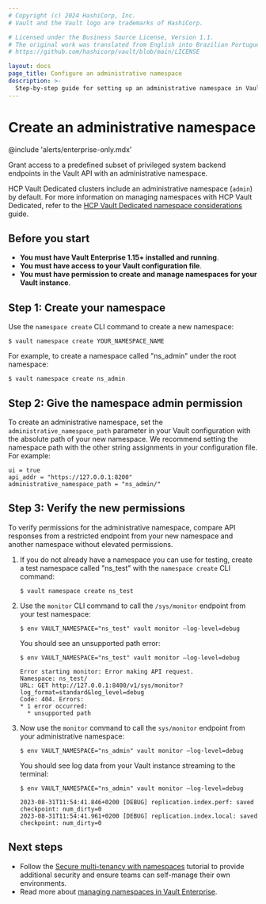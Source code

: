```yaml
---
# Copyright (c) 2024 HashiCorp, Inc.
# Vault and the Vault logo are trademarks of HashiCorp.

# Licensed under the Business Source License, Version 1.1.
# The original work was translated from English into Brazilian Portuguese.
# https://github.com/hashicorp/vault/blob/main/LICENSE

layout: docs
page_title: Configure an administrative namespace
description: >-
  Step-by-step guide for setting up an administrative namespace in Vault
---
```


# Create an administrative namespace

@include 'alerts/enterprise-only.mdx'

Grant access to a predefined subset of privileged system backend endpoints in
the Vault API with an administrative namespace.

<Tip title="HCP Vault Dedicated has a built-in administrative namespace">

  HCP Vault Dedicated clusters include an administrative namespace (`admin`) by default.
  For more information on managing namespaces with HCP Vault Dedicated, refer to the
  [HCP Vault Dedicated namespace considerations](/vault/tutorials/cloud-ops/hcp-vault-namespace-considerations)
  guide.

</Tip>

## Before you start

- **You must have Vault Enterprise 1.15+ installed and running**.
- **You must have access to your Vault configuration file**.
- **You must have permission to create and manage namespaces for your Vault instance**.

## Step 1: Create your namespace

Use the `namespace create` CLI command to create a new namespace:

```shell-session
$ vault namespace create YOUR_NAMESPACE_NAME
```

For example, to create a namespace called "ns_admin" under the root namespace:

<CodeBlockConfig hideClipboard>

```shell-session
$ vault namespace create ns_admin
```

</CodeBlockConfig>

## Step 2: Give the namespace admin permission

To create an administrative namespace, set the `administrative_namespace_path`
parameter in your Vault configuration with the absolute path of your new
namespace. We recommend setting the namespace path with the other string
assignments in your configuration file. For example:

<CodeBlockConfig highlight="3">

```hcl
ui = true
api_addr = "https://127.0.0.1:8200"
administrative_namespace_path = "ns_admin/"
```

</CodeBlockConfig>

## Step 3: Verify the new permissions

To verify permissions for the administrative namespace, compare API responses
from a restricted endpoint from your new namespace and another namespace without
elevated permissions.

1. If you do not already have a namespace you can use for testing, create a test
   namespace called "ns_test" with the `namespace create` CLI command:
    ```shell-session
    $ vault namespace create ns_test
    ```
1. Use the `monitor` CLI command to call the `/sys/monitor` endpoint from your
   test namespace:
    ```shell-session
    $ env VAULT_NAMESPACE="ns_test" vault monitor –log-level=debug
    ```
   You should see an unsupported path error:

    <CodeBlockConfig hideClipboard>

    ```shell-session
    $ env VAULT_NAMESPACE="ns_test" vault monitor –log-level=debug

    Error starting monitor: Error making API request.
    Namespace: ns_test/
    URL: GET http://127.0.0.1:8400/v1/sys/monitor?log_format=standard&log_level=debug
    Code: 404. Errors:
    * 1 error occurred:
      * unsupported path
    ```

    </CodeBlockConfig>

1. Now use the `monitor` command to call the `sys/monitor` endpoint from your
   administrative namespace:
    ```shell-session
    $ env VAULT_NAMESPACE="ns_admin" vault monitor –log-level=debug
    ```
   You should see log data from your Vault instance streaming to the terminal:

    <CodeBlockConfig hideClipboard>

    ```shell-session
    $ env VAULT_NAMESPACE="ns_admin" vault monitor –log-level=debug

    2023-08-31T11:54:41.846+0200 [DEBUG] replication.index.perf: saved checkpoint: num_dirty=0
    2023-08-31T11:54:41.961+0200 [DEBUG] replication.index.local: saved checkpoint: num_dirty=0
    ```

    </CodeBlockConfig>

## Next steps

- Follow the [Secure multi-tenancy with namespaces](/vault/tutorials/enterprise/namespaces)
  tutorial to provide additional security and ensure teams can self-manage their
  own environments.
- Read more about [managing namespaces in Vault Enterprise](/vault/docs/enterprise/namespaces).
